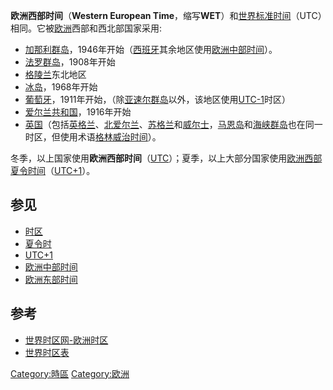 {{Time zones of Europe}}
'''欧洲西部时间'''（'''Western European Time'''，缩写'''WET'''）和[[世界标准时间|世界标准时间]]（UTC）相同。它被[[欧洲|欧洲]]西部和西北部国家采用:
*[[加那利群岛|加那利群岛]]，1946年开始（[[西班牙|西班牙]]其余地区使用[[欧洲中部时间|欧洲中部时间]]）。
*[[法罗群岛|法罗群岛]]，1908年开始
*[[格陵兰|格陵兰]]东北地区
*[[冰岛|冰岛]]，1968年开始
*[[葡萄牙|葡萄牙]]，1911年开始，（除[[亚速尔群岛|亚速尔群岛]]以外，该地区使用[[UTC-1|UTC-1]]时区）
*[[爱尔兰共和国|爱尔兰共和国]]，1916年开始
*[[英国|英国]]（包括[[英格兰|英格兰]]、[[北爱尔兰|北爱尔兰]]、[[苏格兰|苏格兰]]和[[威尔士|威尔士]]，[[马恩岛|马恩岛]]和[[海峡群岛|海峡群岛]]也在同一时区，但使用术语[[格林威治时间|格林威治时间]]）。
冬季，以上国家使用'''欧洲西部时间'''（[[UTC+0|UTC]]）；夏季，以上大部分国家使用[[欧洲西部夏令时间|欧洲西部夏令时间]]（[[UTC+1|UTC+1]]）。

==参见==
*[[时区|时区]]
*[[夏令时|夏令时]]
*[[UTC+1|UTC+1]]
*[[欧洲中部时间|欧洲中部时间]]
*[[欧洲东部时间|欧洲东部时间]]

==参考==
*[http://www.worldtimezone.com/time-europe24.php 世界时区网-欧洲时区] {{Wayback|url=http://www.worldtimezone.com/time-europe24.php |date=20070710120839 }} {{en}}
*[http://www.designschulz.de/2002pre1/links_zeitzonen.php 世界时区表] {{Wayback|url=http://www.designschulz.de/2002pre1/links_zeitzonen.php |date=20070705222604 }} {{de}}{{en}}
[[Category:時區|Category:時區]]
[[Category:欧洲|Category:欧洲]]